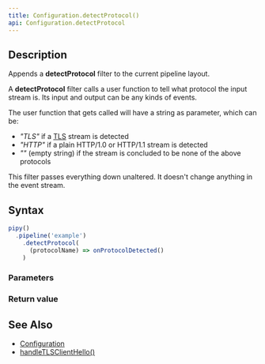 ```yaml
---
title: Configuration.detectProtocol()
api: Configuration.detectProtocol
---
```


## Description

Appends a **detectProtocol** filter to the current pipeline layout.

A **detectProtocol** filter calls a user function to tell what protocol the input stream is. Its input and output can be any kinds of events.

<FilterDiagram
  name="detectProtocol"
  input="Event"
  output="Event"
/>

The user function that gets called will have a string as parameter, which can be:

* _"TLS"_ if a [TLS](https://en.wikipedia.org/wiki/Transport_Layer_Security) stream is detected
* _"HTTP"_ if a plain HTTP/1.0 or HTTP/1.1 stream is detected
* _""_ (empty string) if the stream is concluded to be none of the above protocols

This filter passes everything down unaltered. It doesn't change anything in the event stream.

## Syntax

``` js
pipy()
  .pipeline('example')
    .detectProtocol(
      (protocolName) => onProtocolDetected()
    )
```

### Parameters

<Parameters/>

### Return value

<ReturnValue/>

## See Also

* [Configuration](/reference/api/Configuration)
* [handleTLSClientHello()](/reference/api/Configuration/handleTLSClientHello)
